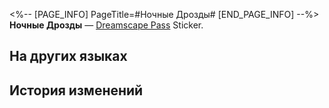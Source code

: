 <%-- [PAGE_INFO]
PageTitle=#Ночные Дрозды#
[END_PAGE_INFO] --%>
{{Предмет Инфобокс
|id          = 223702
|Изображение = Dreamscape Pass Sticker Ночные Дрозды.png
|Тип         = Dreamscape Pass Sticker
|Тип2        = Звёзды в грёзах Stickers
|Инвентарь   = 
|Редкость    = 4
|Эффект      = 
|Описание    = Пронумерованные наклейки, используемые для украшения дневника сновидений. Бывают самыми разными.
|Источник1   = [[Открыто по умолчанию]]
}}
{{Описание|Работники передовой даруют гостям чувство долгожданности.}}
'''Ночные Дрозды''' — [[Dreamscape Pass]] Sticker.

==На других языках==
{{На других языках
|en   = Nightingale
|zhs  = 隐夜鸫
|zht  = 隱夜鶇
|ja   = カタルス
|ko   = 밤꾀꼬리
|es   = Ruiseñor
|fr   = Haut-Rossignol
|ru   = Ночные Дрозды
|th   = Nightingale
|vi   = Nightingale
|de   = Nachtigall
|id   = Nightingale
|pt   = Rouxinol
}}

==История изменений==
{{История изменений|3.5}}